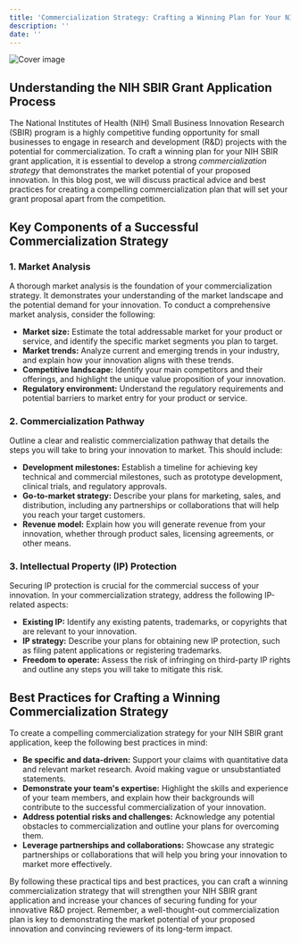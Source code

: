 ```yaml
---
title: 'Commercialization Strategy: Crafting a Winning Plan for Your NIH SBIR Grant Application'
description: ''
date: ''
---
```

![Cover image](//904133d31006c5cfee432029d4ab4b31.cdn.bubble.io/f1683613376280x247251871994982300/istockphoto-1373241306-1024x1024.jpg)

## Understanding the NIH SBIR Grant Application Process

 The National Institutes of Health (NIH) Small Business Innovation Research (SBIR) program is a highly competitive funding opportunity for small businesses to engage in research and development (R&D) projects with the potential for commercialization. To craft a winning plan for your NIH SBIR grant application, it is essential to develop a strong *commercialization strategy* that demonstrates the market potential of your proposed innovation. In this blog post, we will discuss practical advice and best practices for creating a compelling commercialization plan that will set your grant proposal apart from the competition.

## Key Components of a Successful Commercialization Strategy

### 1. Market Analysis

 A thorough market analysis is the foundation of your commercialization strategy. It demonstrates your understanding of the market landscape and the potential demand for your innovation. To conduct a comprehensive market analysis, consider the following:

- **Market size:** Estimate the total addressable market for your product or service, and identify the specific market segments you plan to target.
 - **Market trends:** Analyze current and emerging trends in your industry, and explain how your innovation aligns with these trends.
 - **Competitive landscape:** Identify your main competitors and their offerings, and highlight the unique value proposition of your innovation.
 - **Regulatory environment:** Understand the regulatory requirements and potential barriers to market entry for your product or service.

### 2. Commercialization Pathway

 Outline a clear and realistic commercialization pathway that details the steps you will take to bring your innovation to market. This should include:

- **Development milestones:** Establish a timeline for achieving key technical and commercial milestones, such as prototype development, clinical trials, and regulatory approvals.
 - **Go-to-market strategy:** Describe your plans for marketing, sales, and distribution, including any partnerships or collaborations that will help you reach your target customers.
 - **Revenue model:** Explain how you will generate revenue from your innovation, whether through product sales, licensing agreements, or other means.

### 3. Intellectual Property (IP) Protection

 Securing IP protection is crucial for the commercial success of your innovation. In your commercialization strategy, address the following IP-related aspects:

- **Existing IP:** Identify any existing patents, trademarks, or copyrights that are relevant to your innovation.
 - **IP strategy:** Describe your plans for obtaining new IP protection, such as filing patent applications or registering trademarks.
 - **Freedom to operate:** Assess the risk of infringing on third-party IP rights and outline any steps you will take to mitigate this risk.

## Best Practices for Crafting a Winning Commercialization Strategy

 To create a compelling commercialization strategy for your NIH SBIR grant application, keep the following best practices in mind:

- **Be specific and data-driven:** Support your claims with quantitative data and relevant market research. Avoid making vague or unsubstantiated statements.
 - **Demonstrate your team's expertise:** Highlight the skills and experience of your team members, and explain how their backgrounds will contribute to the successful commercialization of your innovation.
 - **Address potential risks and challenges:** Acknowledge any potential obstacles to commercialization and outline your plans for overcoming them.
 - **Leverage partnerships and collaborations:** Showcase any strategic partnerships or collaborations that will help you bring your innovation to market more effectively.
 
By following these practical tips and best practices, you can craft a winning commercialization strategy that will strengthen your NIH SBIR grant application and increase your chances of securing funding for your innovative R&D project. Remember, a well-thought-out commercialization plan is key to demonstrating the market potential of your proposed innovation and convincing reviewers of its long-term impact.

